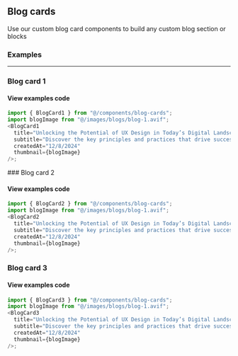 ## Blog cards

Use our custom blog card components to build any custom blog section or blocks


### Examples

---

<div className="-mt-8"></div>

### Blog card 1

<div className="not-prose grid grid-cols-1 md:grid-cols-2 gap-6">
  <BlogCard1
    title="Unlocking the Potential of UX Design in Today’s Digital Landscape"
    subtitle="Discover the key principles and practices that drive successful user experiences in today's"
    createdAt="12/8/2024"
    thumbnail={blogImage}
  />
  <BlogCard1
    title="Unlocking the Potential of UX Design in Today’s Digital Landscape"
    subtitle="Discover the key principles and practices that drive successful user experiences in today's"
    createdAt="12/8/2024"
    thumbnail={blogImage}
  />
</div>

#### View examples code

```js
import { BlogCard1 } from "@/components/blog-cards";
import blogImage from "@/images/blogs/blog-1.avif";
<BlogCard1
  title="Unlocking the Potential of UX Design in Today’s Digital Landscape"
  subtitle="Discover the key principles and practices that drive successful user experiences in today's"
  createdAt="12/8/2024"
  thumbnail={blogImage}
/>;
```

<div className="mt-20"></div>
### Blog card 2

<div className="not-prose grid grid-cols-1 md:grid-cols-2 gap-6 mt-6">
  <BlogCard2
    title="Unlocking the Potential of UX Design in Today’s Digital Landscape"
    subtitle="Discover the key principles and practices that drive successful user experiences in today's"
    createdAt="12/8/2024"
    thumbnail={blogImage}
  />
  <BlogCard2
    title="Unlocking the Potential of UX Design in Today’s Digital Landscape"
    subtitle="Discover the key principles and practices that drive successful user experiences in today's"
    createdAt="12/8/2024"
    thumbnail={blogImage}
  />
</div>

#### View examples code

```js
import { BlogCard2 } from "@/components/blog-cards";
import blogImage from "@/images/blogs/blog-1.avif";
<BlogCard2
  title="Unlocking the Potential of UX Design in Today’s Digital Landscape"
  subtitle="Discover the key principles and practices that drive successful user experiences in today's"
  createdAt="12/8/2024"
  thumbnail={blogImage}
/>;
```

<div className="mt-20"></div>

### Blog card 3

<div className="not-prose">
  <BlogCard3
    title="Unlocking the Potential of UX Design in Today’s Digital Landscape"
    subtitle="Discover the key principles and practices that drive successful user experiences in today's"
    createdAt="12/8/2024"
    thumbnail={blogImage}
  />
</div>

#### View examples code

```js
import { BlogCard3 } from "@/components/blog-cards";
import blogImage from "@/images/blogs/blog-1.avif";
<BlogCard3
  title="Unlocking the Potential of UX Design in Today’s Digital Landscape"
  subtitle="Discover the key principles and practices that drive successful user experiences in today's"
  createdAt="12/8/2024"
  thumbnail={blogImage}
/>;
```

